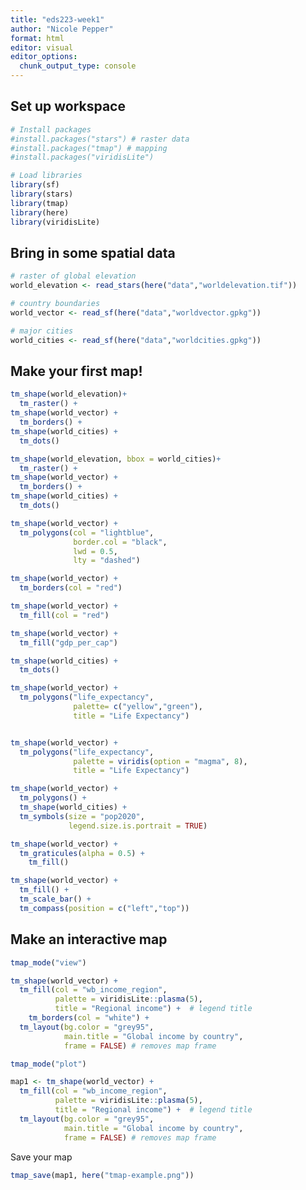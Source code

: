 ```yaml
---
title: "eds223-week1"
author: "Nicole Pepper"
format: html
editor: visual
editor_options: 
  chunk_output_type: console
---
```


## Set up workspace

```r
# Install packages
#install.packages("stars") # raster data
#install.packages("tmap") # mapping
#install.packages("viridisLite")

```

```r
# Load libraries
library(sf)
library(stars)
library(tmap)
library(here)
library(viridisLite)
```

## Bring in some spatial data

```r
# raster of global elevation
world_elevation <- read_stars(here("data","worldelevation.tif"))

# country boundaries
world_vector <- read_sf(here("data","worldvector.gpkg"))

# major cities
world_cities <- read_sf(here("data","worldcities.gpkg"))

```

## Make your first map!

```r
tm_shape(world_elevation)+
  tm_raster() +
tm_shape(world_vector) +
  tm_borders() +
tm_shape(world_cities) + 
  tm_dots()

```

```r
tm_shape(world_elevation, bbox = world_cities)+
  tm_raster() +
tm_shape(world_vector) +
  tm_borders() +
tm_shape(world_cities) + 
  tm_dots()
```

```r
tm_shape(world_vector) +
  tm_polygons(col = "lightblue",
              border.col = "black",
              lwd = 0.5,
              lty = "dashed")
```

```r
tm_shape(world_vector) + 
  tm_borders(col = "red")
```

```r
tm_shape(world_vector) + 
  tm_fill(col = "red")
```

```r
tm_shape(world_vector) + 
  tm_fill("gdp_per_cap")
```

```r
tm_shape(world_cities) +
  tm_dots()

```

```r
tm_shape(world_vector) + 
  tm_polygons("life_expectancy", 
              palette= c("yellow","green"),
              title = "Life Expectancy")
```

```r
```

```r
tm_shape(world_vector) + 
  tm_polygons("life_expectancy",
              palette = viridis(option = "magma", 8), 
              title = "Life Expectancy")
```

```r
tm_shape(world_vector) + 
  tm_polygons() + 
  tm_shape(world_cities) + 
  tm_symbols(size = "pop2020",
             legend.size.is.portrait = TRUE)
```


```r
tm_shape(world_vector) + 
  tm_graticules(alpha = 0.5) + 
    tm_fill() 
```

```r
tm_shape(world_vector) + 
  tm_fill() +
  tm_scale_bar() + 
  tm_compass(position = c("left","top"))
```


## Make an interactive map
```r
tmap_mode("view")

tm_shape(world_vector) + 
  tm_fill(col = "wb_income_region", 
          palette = viridisLite::plasma(5),
          title = "Regional income") +  # legend title
    tm_borders(col = "white") + 
  tm_layout(bg.color = "grey95",
            main.title = "Global income by country",
            frame = FALSE) # removes map frame

```

```r
tmap_mode("plot")

map1 <- tm_shape(world_vector) + 
  tm_fill(col = "wb_income_region", 
          palette = viridisLite::plasma(5),
          title = "Regional income") +  # legend title
  tm_layout(bg.color = "grey95",
            main.title = "Global income by country",
            frame = FALSE) # removes map frame
```


Save your map
```r
tmap_save(map1, here("tmap-example.png"))
```

